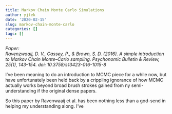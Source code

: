```yaml
---
title: Markov Chain Monte Carlo Simulations
author: yjtek
date: '2020-02-15'
slug: markov-chain-monte-carlo
categories: []
tags: []
---
```


*Paper:*
<br>
*Ravenzwaaij, D. V., Cassey, P., & Brown, S. D. (2016). A simple introduction to Markov Chain Monte–Carlo sampling. Psychonomic Bulletin & Review, 25(1), 143–154. doi: 10.3758/s13423-016-1015-8*
<br>

I've been meaning to do an introduction to MCMC piece for a while now, but have unfortunately been held back by a crippling ignorance of how MCMC actually works beyond broad brush strokes gained from ny semi-understanding if the original dense papers.

So this paper by Ravenwaaij et al. has been nothing less than a god-send in helping my understanding along. I've
